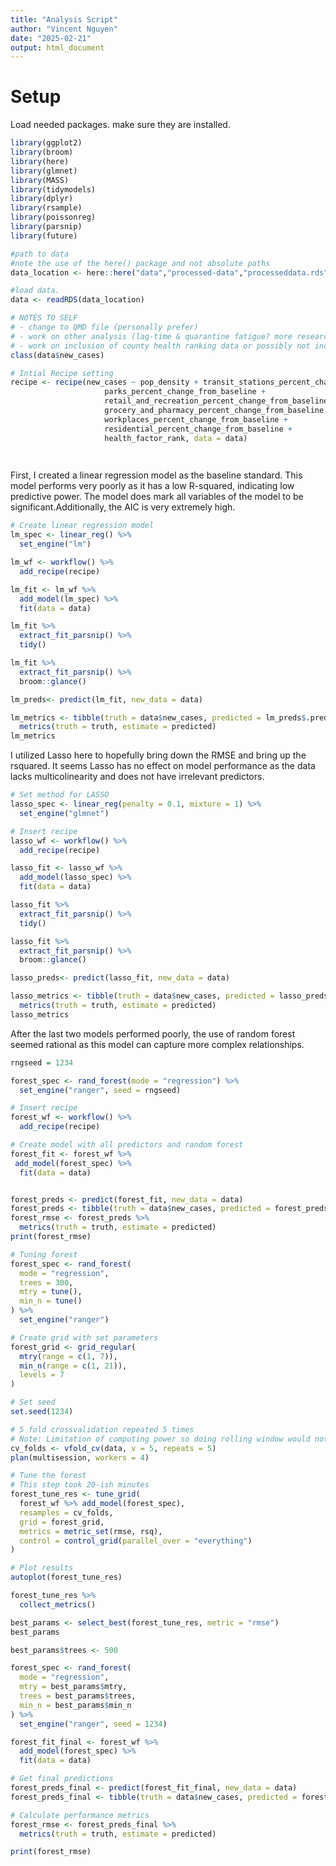 ```yaml
---
title: "Analysis Script"
author: "Vincent Nguyen"
date: "2025-02-21"
output: html_document
---
```


# Setup

Load needed packages. make sure they are installed.

```r
library(ggplot2) 
library(broom) 
library(here) 
library(glmnet)
library(MASS)
library(tidymodels)
library(dplyr)
library(rsample)
library(poissonreg)
library(parsnip)
library(future)
```

```r
#path to data
#note the use of the here() package and not absolute paths
data_location <- here::here("data","processed-data","processeddata.rds")

#load data. 
data <- readRDS(data_location)

# NOTES TO SELF
# - change to QMD file (personally prefer)
# - work on other analysis (lag-time & quarantine fatigue? more research)
# - work on inclusion of county health ranking data or possibly not include at all? lots of mismatch counties between datasets
class(data$new_cases)
```

```r
# Intial Recipe setting
recipe <- recipe(new_cases ~ pop_density + transit_stations_percent_change_from_baseline + 
                     parks_percent_change_from_baseline + 
                     retail_and_recreation_percent_change_from_baseline + 
                     grocery_and_pharmacy_percent_change_from_baseline +
                     workplaces_percent_change_from_baseline + 
                     residential_percent_change_from_baseline +
                     health_factor_rank, data = data)
  



```

First, I created a linear regression model as the baseline standard. This model performs very poorly as it has a low R-squared, indicating low predictive power. The model does mark all variables of the model to be significant.Additionally, the AIC is very extremely high.

```r
# Create linear regression model
lm_spec <- linear_reg() %>%
  set_engine("lm")

lm_wf <- workflow() %>%
  add_recipe(recipe)

lm_fit <- lm_wf %>%
  add_model(lm_spec) %>%
  fit(data = data)

lm_fit %>%
  extract_fit_parsnip() %>%
  tidy()

lm_fit %>%
  extract_fit_parsnip() %>%
  broom::glance()

lm_preds<- predict(lm_fit, new_data = data)

lm_metrics <- tibble(truth = data$new_cases, predicted = lm_preds$.pred) %>%
  metrics(truth = truth, estimate = predicted)
lm_metrics
```

I utilized Lasso here to hopefully bring down the RMSE and bring up the rsquared. It seems Lasso has no effect on model performance as the data lacks multicolinearity and does not have irrelevant predictors. 
```r
# Set method for LASSO
lasso_spec <- linear_reg(penalty = 0.1, mixture = 1) %>%
  set_engine("glmnet")

# Insert recipe
lasso_wf <- workflow() %>%
  add_recipe(recipe)

lasso_fit <- lasso_wf %>%
  add_model(lasso_spec) %>%
  fit(data = data)

lasso_fit %>%
  extract_fit_parsnip() %>%
  tidy()

lasso_fit %>%
  extract_fit_parsnip() %>%
  broom::glance()

lasso_preds<- predict(lasso_fit, new_data = data)

lasso_metrics <- tibble(truth = data$new_cases, predicted = lasso_preds$.pred) %>%
  metrics(truth = truth, estimate = predicted)
lasso_metrics
```

After the last two models performed poorly, the use of random forest seemed rational as this model can capture more complex relationships. 
```r

rngseed = 1234

forest_spec <- rand_forest(mode = "regression") %>%
  set_engine("ranger", seed = rngseed)

# Insert recipe
forest_wf <- workflow() %>%
  add_recipe(recipe)

# Create model with all predictors and random forest
forest_fit <- forest_wf %>%
 add_model(forest_spec) %>%
  fit(data = data)


forest_preds <- predict(forest_fit, new_data = data)
forest_preds <- tibble(truth = data$new_cases, predicted = forest_preds$.pred)
forest_rmse <- forest_preds %>%
  metrics(truth = truth, estimate = predicted)
print(forest_rmse)
```


```r
# Tuning forest
forest_spec <- rand_forest(
  mode = "regression", 
  trees = 300, 
  mtry = tune(), 
  min_n = tune()
) %>%
  set_engine("ranger")

# Create grid with set parameters
forest_grid <- grid_regular(
  mtry(range = c(1, 7)),  
  min_n(range = c(1, 21)),  
  levels = 7  
)

# Set seed
set.seed(1234)

# 5 fold crossvalidation repeated 5 times
# Note: Limitation of computing power so doing rolling window would not work
cv_folds <- vfold_cv(data, v = 5, repeats = 5)
plan(multisession, workers = 4)

# Tune the forest
# This step took 20-ish minutes
forest_tune_res <- tune_grid(
  forest_wf %>% add_model(forest_spec),
  resamples = cv_folds,  
  grid = forest_grid,
  metrics = metric_set(rmse, rsq),
  control = control_grid(parallel_over = "everything")
)

# Plot results
autoplot(forest_tune_res)

forest_tune_res %>%
  collect_metrics()

best_params <- select_best(forest_tune_res, metric = "rmse")
best_params

best_params$trees <- 500
```

```r
forest_spec <- rand_forest(
  mode = "regression",
  mtry = best_params$mtry,
  trees = best_params$trees,
  min_n = best_params$min_n
) %>%
  set_engine("ranger", seed = 1234)

forest_fit_final <- forest_wf %>%
  add_model(forest_spec) %>%
  fit(data = data)

# Get final predictions
forest_preds_final <- predict(forest_fit_final, new_data = data)
forest_preds_final <- tibble(truth = data$new_cases, predicted = forest_preds_final$.pred)

# Calculate performance metrics
forest_rmse <- forest_preds_final %>%
  metrics(truth = truth, estimate = predicted)

print(forest_rmse)
```

